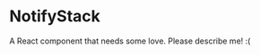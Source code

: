 
<Meta title="@flapjs/services/notify/NotifyStack"
    component={NotifyStack}/>

# NotifyStack

A React component that needs some love. Please describe me! :(

<Props of={NotifyStack}/>

